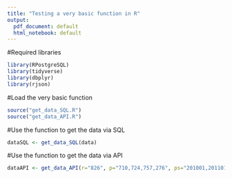 ```yaml
---
title: "Testing a very basic function in R"
output:
  pdf_document: default
  html_notebook: default
---
```


#Required libraries
```r
library(RPostgreSQL)
library(tidyverse)
library(dbplyr)
library(rjson)
```

#Load the very basic function
```r
source("get_data_SQL.R")
source("get_data_API.R")
```

#Use the function to get the data via SQL
```r
dataSQL <- get_data_SQL(data)
```

#Use the function to get the data via API
```r
dataAPI <- get_data_API(r="826", p="710,724,757,276", ps="201001,201101,201201,201301", freq="M",maxrec=100000)
```


